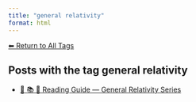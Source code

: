 ```yaml
---
title: "general relativity"
format: html
---
```


[⬅ Return to All Tags](../tags.qmd)

## Posts with the tag **general relativity**

- [🧭 📚 🌠 Reading Guide — General Relativity Series](/posts/physics/guide-general-relativity.html)
